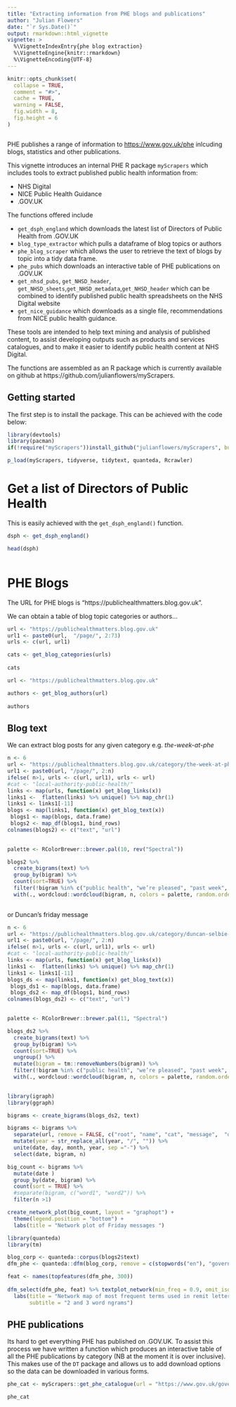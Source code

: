 ```yaml
---
title: "Extracting information from PHE blogs and publications"
author: "Julian Flowers"
date: "`r Sys.Date()`"
output: rmarkdown::html_vignette
vignette: >
  %\VignetteIndexEntry{phe blog extraction}
  %\VignetteEngine{knitr::rmarkdown}
  %\VignetteEncoding{UTF-8}
---
```


```r
knitr::opts_chunk$set(
  collapse = TRUE,
  comment = "#>", 
  cache = TRUE,
  warning = FALSE, 
  fig.width = 8,
  fig.height = 6
)



```

PHE publishes a range of information to <https://www.gov.uk/phe> inlcuding blogs, statistics and other publications.

This vignette introduces an internal PHE R package `myScrapers` which includes tools to extract published public health information from:

* NHS Digital
* NICE Public Health Guidance
* .GOV.UK

The functions offered include 

* `get_dsph_england` which downloads the latest list of Directors of Public Health from .GOV.UK
* `blog_type_extractor` which pulls a dataframe of blog topics or authors
* `phe_blog_scraper` which allows the user to retrieve the text of blogs by topic into a tidy data frame.
* `phe_pubs` which downloads an interactive table of PHE publications on .GOV.UK
* `get_nhsd_pubs`, `get_NHSD_header`, `get_NHSD_sheets`,`get_NHSD_metadata`,`get_NHSD_header` which can be combined to identify published public health spreadsheets on the NHS Digital website
* `get_nice_guidance` which downloads as a single file, recommendations from NICE public health guidance.

These tools are intended to help text mining and analysis of published content, to assist developing outputs such as products and services catalogues, and to make it easier to identify public health content at NHS Digital.

The functions are assembled as an R package which is currently available on github at https://github.com/julianflowers/myScrapers.


## Getting started

The first step is to install the package. This can be achieved with the code below:

```r
library(devtools)
library(pacman)
if(!require("myScrapers"))install_github("julianflowers/myScrapers", build_vignettes =TRUE)

p_load(myScrapers, tidyverse, tidytext, quanteda, Rcrawler)

```

# Get a list of Directors of Public Health

This is easily achieved with the `get_dsph_england()` function.

```r


dsph <- get_dsph_england()

head(dsph)



```



# PHE Blogs

The URL for PHE blogs is "https://publichealthmatters.blog.gov.uk".

We can obtain a table of blog topic categories or authors...

```r

url <- "https://publichealthmatters.blog.gov.uk"
url1 <- paste0(url,  "/page/", 2:73)
urls <- c(url, url1)

cats <- get_blog_categories(urls)
 
cats
```


```r

url <- "https://publichealthmatters.blog.gov.uk"

authors <- get_blog_authors(url)
 
authors
```


## Blog text

We can extract blog posts for any given category e.g. *the-week-at-phe*

```r
n <- 6
url <- "https://publichealthmatters.blog.gov.uk/category/the-week-at-phe/"
url1 <- paste0(url, "/page/", 2:n)
ifelse( n>1, urls <- c(url, url1), urls <- url)
#cat <- "local-authority-public-health/"
links <- map(urls, function(x) get_blog_links(x))
links1 <-  flatten(links) %>% unique() %>% map_chr(1)
links1 <- links1[-11]
blogs <- map(links1, function(x) get_blog_text(x))
 blogs1 <- map(blogs, data.frame)
 blogs2 <- map_df(blogs1, bind_rows)
colnames(blogs2) <- c("text", "url")
 

palette <- RColorBrewer::brewer.pal(10, rev("Spectral"))

blogs2 %>%
  create_bigrams(text) %>%
  group_by(bigram) %>%
  count(sort=TRUE) %>%
  filter(!bigram %in% c("public health", "we’re pleased", "past week", "phe’s online", "week here’s", "online activity", "kevin fenton", "friday messages", "wishes friday")) %>%
  with(., wordcloud::wordcloud(bigram, n, colors = palette, random.order = FALSE, random.color = FALSE, max.words = "Inf", rot.per = 0.4, scale = c(4, 0.1)))
 
```

or Duncan's friday message

```r
n <- 6
url <- "https://publichealthmatters.blog.gov.uk/category/duncan-selbie-friday-message/"
url1 <- paste0(url, "/page/", 2:n)
ifelse( n>1, urls <- c(url, url1), urls <- url)
#cat <- "local-authority-public-health/"
links <- map(urls, function(x) get_blog_links(x))
links1 <-  flatten(links) %>% unique() %>% map_chr(1)
links1 <- links1[-11]
blogs_ds <- map(links1, function(x) get_blog_text(x))
 blogs_ds1 <- map(blogs, data.frame)
 blogs_ds2 <- map_df(blogs1, bind_rows)
colnames(blogs_ds2) <- c("text", "url")
 

palette <- RColorBrewer::brewer.pal(11, "Spectral")

blogs_ds2 %>%
  create_bigrams(text) %>%
  group_by(bigram) %>%
  count(sort=TRUE) %>%
  ungroup() %>%
  mutate(bigram = tm::removeNumbers(bigram)) %>%
  filter(!bigram %in% c("public health", "we’re pleased", "past week", "phe’s online", "week here’s", "online activity", "friday messages", "wishes friday")) %>%
  with(., wordcloud::wordcloud(bigram, n, colors = palette, random.order = FALSE, random.color = FALSE, max.words = "Inf", rot.per = 0.4, scale = c(4, 0.1)))
 
```


```r
library(igraph)
library(ggraph)

bigrams <- create_bigrams(blogs_ds2, text)

bigrams <- bigrams %>%
  separate(url, remove = FALSE, c("root", "name", "cat", "message",  "day", "month", "year" ), sep = "-") %>%
  mutate(year = str_replace_all(year, "/", "")) %>%
  unite(date, day, month, year, sep ="-") %>%
  select(date, bigram, n)

big_count <- bigrams %>%
  mutate(date )
  group_by(date, bigram) %>%
  count(sort = TRUE) %>%
  #separate(bigram, c("word1", "word2")) %>%
  filter(n >1)

create_network_plot(big_count, layout = "graphopt") + 
  theme(legend.position = "bottom") +
  labs(title = "Network plot of Friday messages ")
```



```r
library(quanteda)
library(tm)

blog_corp <- quanteda::corpus(blogs2$text)
dfm_phe <- quanteda::dfm(blog_corp, remove = c(stopwords("en"), "government", "phe", "health", "uploads", "harlow", "nhs", "england", "the_nhs", "phe_harlow", "attachment_data", "victoria", "london", "swh", "eu"), remove_punct = TRUE, remove_numbers = TRUE, tolower = TRUE, ngrams = 1:2, context = "window") 

feat <- names(topfeatures(dfm_phe, 300))
  
dfm_select(dfm_phe, feat) %>% textplot_network(min_freq = 0.9, omit_isolated = TRUE, vertex_labelfont = "Arial Narrow") +
  labs(title = "Network map of most frequent terms used in remit letters and PHE business plan", 
       subtitle = "2 and 3 word ngrams")

```


## PHE publications

Its hard to get everything PHE has published on .GOV.UK. To assist this process we have written a function which produces an interactive table of all the PHE publications by category (NB at the moment it is over inclusive). This makes use of the `DT` package and allows us to add download options so the data can be downloaded in various forms.

```r

phe_cat <- myScrapers::get_phe_catalogue(url = "https://www.gov.uk/government/publications?departments%5B%5D=public-health-england", pages = 2:95)

phe_cat

```

